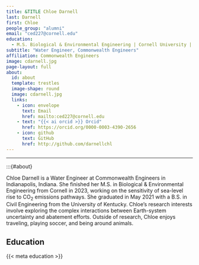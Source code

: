 ```yaml
---
title: &TITLE Chloe Darnell
last: Darnell
first: Chloe
people_group: "alumni"
email: "ced227@cornell.edu"
education:
  - M.S. Biological & Environmental Engineering | Cornell University | 2023 <br> B.S. Civil Engineering | University of Kentucky | 2021
subtitle: "Water Engineer, Commonwealth Engineers"
affiliation: Commonwealth Engineers
image: cdarnell.jpg
page-layout: full
about: 
  id: about
  template: trestles
  image-shape: round
  image: cdarnell.jpg
  links:
    - icon: envelope
      text: Email
      href: mailto:ced227@cornell.edu
    - text: "{{< ai orcid >}} Orcid"
      href: https://orcid.org/0000-0003-4390-2656
    - icon: github
      text: GitHub 
      href: http://github.com/darnellchl
---
```


<hr>

:::{#about}

Chloe Darnell is a Water Engineer at Commonwealth Engineers in Indianapolis, Indiana. She finished her M.S. in Biological & Environmental Engineering from Cornell in 2023, working on the sensitivity of sea-level rise to CO<sub>2</sub> emissions pathways. She graduated in May 2021 with a B.S. in Civil Engineering from the University of Kentucky. Chloe's research interests involve exploring the complex interactions between Earth-system uncertainty and abatement efforts. Outside of research, Chloe enjoys traveling, playing soccer, and being around animals.


## Education


{{< meta education >}}

<br>
